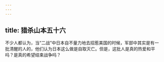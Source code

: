 ```yaml
---
---
---
```

title: 猎杀山本五十六
---




不少人都认为，当“二战”中日本自不量力地去招惹美国的时候，军部中其实是有一批清醒的人的，他们认为日本这么做是自取灭亡。但是，这批人是真的热爱和平吗？是真的希望结束战争吗？